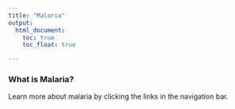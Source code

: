 ```yaml
---
title: "Malaria"
output: 
  html_document:
    toc: true
    toc_float: true

---
```


### What is Malaria?

Learn more about malaria by clicking the links in the navigation bar.
